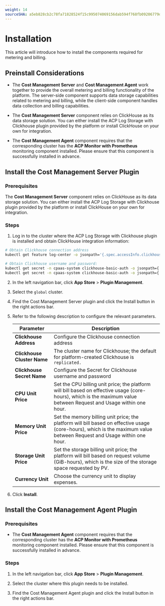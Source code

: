 ```yaml
---
weight: 14
sourceSHA: a5eb828cb2c78fa71828524f15c995074069156dab594f768fb09206779dc686
---
```


# Installation

This article will introduce how to install the components required for metering and billing.

## Preinstall Considerations

- The **Cost Management Server** and **Cost Management Agent** work together to provide the overall metering and billing functionality of the platform. The server-side component supports data storage capabilities related to metering and billing, while the client-side component handles data collection and billing capabilities.

- The **Cost Management Server** component relies on ClickHouse as its data storage solution. You can either install the ACP Log Storage with Clickhouse plugin provided by the platform or install ClickHouse on your own for integration.

- The **Cost Management Agent** component requires that the corresponding cluster has the **ACP Monitor with Prometheus** monitoring component installed. Please ensure that this component is successfully installed in advance.

## Install the Cost Management Server Plugin

### Prerequisites

The **Cost Management Server** component relies on ClickHouse as its data storage solution. You can either install the ACP Log Storage with Clickhouse plugin provided by the platform or install ClickHouse on your own for integration.

### Steps

1. Log in to the cluster where the ACP Log Storage with Clickhouse plugin is installed and obtain ClickHouse integration information:

```bash
# Obtain Clickhouse connection address
kubectl get feature log-center -o jsonpath='{.spec.accessInfo.clickhouse.address}'

# Obtain Clickhouse username and password:
kubectl get secret -n cpaas-system clickhouse-basic-auth -o jsonpath={.data.username}\|base64 -d
kubectl get secret -n cpaas-system clickhouse-basic-auth -o jsonpath={.data.password}\|base64 -d
```

2. In the left navigation bar, click **App Store** > **Plugin Management**.

3. Select the `global` cluster.

4. Find the Cost Management Server plugin and click the Install button in the right actions bar.

5. Refer to the following description to configure the relevant parameters.

   | Parameter                  | Description                                                               |
   | -------------------------- | ----------------------------------------------------------------------- |
   | **Clickhouse Address**     | Configure the Clickhouse connection address                               |
   | **Clickhouse Cluster Name**| The cluster name for Clickhouse; the default for platform-created Clickhouse is `replicated.` |
   | **Clickhouse Secret Name** | Configure the Secret for Clickhouse username and password               |
   | **CPU Unit Price**         | Set the CPU billing unit price; the platform will bill based on effective usage (core-hours), which is the maximum value between Request and Usage within one hour. |
   | **Memory Unit Price**      | Set the memory billing unit price; the platform will bill based on effective usage (core-hours), which is the maximum value between Request and Usage within one hour. |
   | **Storage Unit Price**     | Set the storage billing unit price; the platform will bill based on request volume (GiB-hours), which is the size of the storage space requested by PV. |
   | **Currency Unit**          | Choose the currency unit to display expenses.                            |

6. Click **Install**.

## Install the Cost Management Agent Plugin

### Prerequisites

- The **Cost Management Agent** component requires that the corresponding cluster has the **ACP Monitor with Prometheus** monitoring component installed. Please ensure that this component is successfully installed in advance.

### Steps

1. In the left navigation bar, click **App Store** > **Plugin Management**.

2. Select the cluster where this plugin needs to be installed.

3. Find the Cost Management Agent plugin and click the Install button in the right actions bar.
